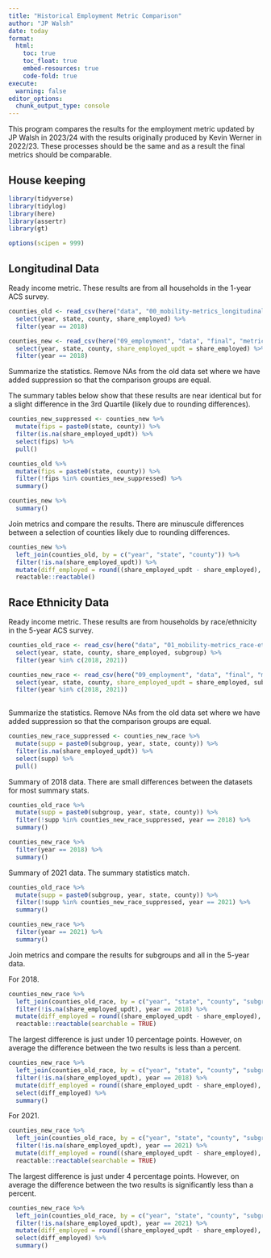 ```yaml
---
title: "Historical Employment Metric Comparison"
author: "JP Walsh"
date: today
format:
  html:
    toc: true
    toc_float: true
    embed-resources: true
    code-fold: true
execute: 
  warning: false
editor_options: 
  chunk_output_type: console
---
```


This program compares the results for the employment metric updated by JP Walsh in 2023/24 with the results originally produced by Kevin Werner in 2022/23. These processes should be the same and as a result the final metrics should be comparable.

## House keeping

```r
library(tidyverse)
library(tidylog)
library(here)
library(assertr)
library(gt)

options(scipen = 999)
```

## Longitudinal Data        

Ready income metric. These results are from all households in the 1-year ACS survey.

```r
counties_old <- read_csv(here("data", "00_mobility-metrics_longitudinal.csv")) %>% 
  select(year, state, county, share_employed) %>% 
  filter(year == 2018)

counties_new <- read_csv(here("09_employment", "data", "final", "metrics_employment_county_all_longitudinal.csv")) %>% 
  select(year, state, county, share_employed_updt = share_employed) %>% 
  filter(year == 2018)
```

Summarize the statistics. Remove NAs from the old data set where we have added suppression so that the comparison groups are equal.

The summary tables below show that these results are near identical but for a slight difference in the 3rd Quartile (likely due to rounding differences).

```r
counties_new_suppressed <- counties_new %>% 
  mutate(fips = paste0(state, county)) %>% 
  filter(is.na(share_employed_updt)) %>% 
  select(fips) %>% 
  pull()

counties_old %>%
  mutate(fips = paste0(state, county)) %>% 
  filter(!fips %in% counties_new_suppressed) %>% 
  summary()

counties_new %>% 
  summary()
```

Join metrics and compare the results. There are minuscule differences between a selection of counties likely due to rounding differences.

```r


counties_new %>% 
  left_join(counties_old, by = c("year", "state", "county")) %>% 
  filter(!is.na(share_employed_updt)) %>% 
  mutate(diff_employed = round((share_employed_updt - share_employed), digits = 3)) %>% 
  reactable::reactable()

```


## Race Ethnicity Data

Ready income metric. These results are from households by race/ethnicity in the 5-year ACS survey.

```r

counties_old_race <- read_csv(here("data", "01_mobility-metrics_race-ethnicity_longitudinal.csv")) %>% 
  select(year, state, county, share_employed, subgroup) %>% 
  filter(year %in% c(2018, 2021))

counties_new_race <- read_csv(here("09_employment", "data", "final", "metrics_employment_county_race-ethnicity_longitudinal.csv")) %>% 
  select(year, state, county, share_employed_updt = share_employed, subgroup) %>% 
  filter(year %in% c(2018, 2021))
  
```

Summarize the statistics. Remove NAs from the old data set where we have added suppression so that the comparison groups are equal.

```r
counties_new_race_suppressed <- counties_new_race %>% 
  mutate(supp = paste0(subgroup, year, state, county)) %>% 
  filter(is.na(share_employed_updt)) %>% 
  select(supp) %>% 
  pull()
```

Summary of 2018 data. There are small differences between the datasets for most summary stats.
```r
counties_old_race %>%
  mutate(supp = paste0(subgroup, year, state, county)) %>% 
  filter(!supp %in% counties_new_race_suppressed, year == 2018) %>% 
  summary()

counties_new_race %>% 
  filter(year == 2018) %>% 
  summary()
```

Summary of 2021 data. The summary statistics match. 
```r
counties_old_race %>%
  mutate(supp = paste0(subgroup, year, state, county)) %>% 
  filter(!supp %in% counties_new_race_suppressed, year == 2021) %>% 
  summary()

counties_new_race %>% 
  filter(year == 2021) %>% 
  summary()
```

Join metrics and compare the results for subgroups and all in the 5-year data. 

For 2018.
```r
counties_new_race %>% 
  left_join(counties_old_race, by = c("year", "state", "county", "subgroup")) %>% 
  filter(!is.na(share_employed_updt), year == 2018) %>% 
  mutate(diff_employed = round((share_employed_updt - share_employed), digits = 3)) %>% 
  reactable::reactable(searchable = TRUE)
```

The largest difference is just under 10 percentage points. However, on average the difference between the two results is less than a percent. 
```r
counties_new_race %>% 
  left_join(counties_old_race, by = c("year", "state", "county", "subgroup")) %>% 
  filter(!is.na(share_employed_updt), year == 2018) %>% 
  mutate(diff_employed = round((share_employed_updt - share_employed), digits = 3)) %>% 
  select(diff_employed) %>% 
  summary()
```


For 2021.
```r
counties_new_race %>% 
  left_join(counties_old_race, by = c("year", "state", "county", "subgroup")) %>% 
  filter(!is.na(share_employed_updt), year == 2021) %>% 
  mutate(diff_employed = round((share_employed_updt - share_employed), digits = 3)) %>% 
  reactable::reactable(searchable = TRUE)
```

The largest difference is just under 4 percentage points. However, on average the difference between the two results is significantly less than a percent. 
```r
counties_new_race %>% 
  left_join(counties_old_race, by = c("year", "state", "county", "subgroup")) %>% 
  filter(!is.na(share_employed_updt), year == 2021) %>% 
  mutate(diff_employed = round((share_employed_updt - share_employed), digits = 3)) %>% 
  select(diff_employed) %>% 
  summary()
```
